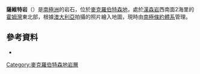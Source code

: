 {{coord|67|31|S|62|50|E|display=title}}

'''薩維特岩'''（{{lang-en|Sawert Rocks}}）是[[南極洲|南極洲]]的岩石，位於[[麥克羅伯特森地|麥克羅伯特森地]]，處於[[漢森岩|漢森岩]]西南面2海里的[[霍姆灣|霍姆灣]]東北部，根據[[澳大利亞|澳大利亞]]拍攝的照片繪入地圖，現時由[[南極條約體系|南極條約體系]]管理。

==參考資料==
*{{usgs-gazetteer}}

{{DEFAULTSORT:Sawert Rocks}}
[[Category:麥克羅伯特森地岩層|Category:麥克羅伯特森地岩層]]


{{MacRobertsonLand-geo-stub}}